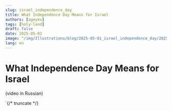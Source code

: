 ```yaml
---
slug: israel_independence_day
title: What Independence Day Means for Israel
authors: [ageyev]
tags: [holy-land]
draft: false
date: 2025-05-01
image: "/img/Illustrations/blog/2025-05-01_israel_independence_day/2025-05-01_prigova_ageyev_01.png"
lang: en
---
```



# What Independence Day Means for Israel

(video in Russian)

<LiteYouTubeEmbed
    id="RrCe5eQOtdc"
    title='What Independence Day Means for Israel'
    noCookie={false}
/>

`{/* truncate */}
